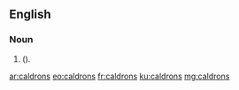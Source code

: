 ==English==

===Noun===
{{head|en|noun plural form}}

# {{plural of|caldron|lang=en|nodot=1}} ({{alternative spelling of|cauldrons|lang=en|nocap=1|nodot=1}}).

[[ar:caldrons]]
[[eo:caldrons]]
[[fr:caldrons]]
[[ku:caldrons]]
[[mg:caldrons]]